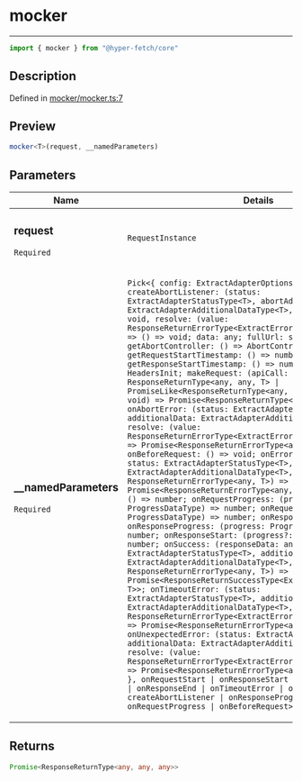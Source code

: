 

# mocker

<div class="api-docs__separator" data-reactroot="">

---

</div><div class="api-docs__import" data-reactroot="">

```ts
import { mocker } from "@hyper-fetch/core"
```

</div><div class="api-docs__section">

## Description

</div><div class="api-docs__description"><span class="api-docs__do-not-parse">



</span></div><p class="api-docs__definition">

Defined in [mocker/mocker.ts:7](https://github.com/BetterTyped/hyper-fetch/blob/c44d728f/packages/core/src/mocker/mocker.ts#L7)

</p><div class="api-docs__section">

## Preview

</div><div class="api-docs__preview fn">

```ts
mocker<T>(request, __namedParameters)
```

</div><div class="api-docs__section">

## Parameters

</div><div class="api-docs__parameters"><table><thead><tr><th>Name</th><th>Details</th></tr></thead><tbody><tr param-data="request"><td class="api-docs__param-name required">

### request 

`Required`

</td><td class="api-docs__param-type">

`RequestInstance`

</td></tr><tr param-data="__namedParameters"><td class="api-docs__param-name required">

### \_\_namedParameters 

`Required`

</td><td class="api-docs__param-type">

`Pick<{ config: ExtractAdapterOptions<T>; createAbortListener: (status: ExtractAdapterStatusType<T>, abortAdditionalData: ExtractAdapterAdditionalDataType<T>, callback: () => void, resolve: (value: ResponseReturnErrorType<ExtractErrorType<T>, T>) => void) => () => void; data: any; fullUrl: string; getAbortController: () => AbortController; getRequestStartTimestamp: () => number; getResponseStartTimestamp: () => number; headers: HeadersInit; makeRequest: (apiCall: (resolve: (value: ResponseReturnType<any, any, T> | PromiseLike<ResponseReturnType<any, any, T>>) => void) => void) => Promise<ResponseReturnType<any, any, T>>; onAbortError: (status: ExtractAdapterStatusType<T>, additionalData: ExtractAdapterAdditionalDataType<T>, resolve: (value: ResponseReturnErrorType<ExtractErrorType<T>, T>) => void) => Promise<ResponseReturnErrorType<any, T>>; onBeforeRequest: () => void; onError: (error: any, status: ExtractAdapterStatusType<T>, additionalData: ExtractAdapterAdditionalDataType<T>, resolve: (value: ResponseReturnErrorType<any, T>) => void) => Promise<ResponseReturnErrorType<any, T>>; onRequestEnd: () => number; onRequestProgress: (progress: ProgressDataType) => number; onRequestStart: (progress?: ProgressDataType) => number; onResponseEnd: () => number; onResponseProgress: (progress: ProgressDataType) => number; onResponseStart: (progress?: ProgressDataType) => number; onSuccess: (responseData: any, status: ExtractAdapterStatusType<T>, additionalData: ExtractAdapterAdditionalDataType<T>, resolve: (value: ResponseReturnErrorType<any, T>) => void) => Promise<ResponseReturnSuccessType<ExtractResponseType<T>, T>>; onTimeoutError: (status: ExtractAdapterStatusType<T>, additionalData: ExtractAdapterAdditionalDataType<T>, resolve: (value: ResponseReturnErrorType<ExtractErrorType<T>, T>) => void) => Promise<ResponseReturnErrorType<any, T>>; onUnexpectedError: (status: ExtractAdapterStatusType<T>, additionalData: ExtractAdapterAdditionalDataType<T>, resolve: (value: ResponseReturnErrorType<ExtractErrorType<T>, T>) => void) => Promise<ResponseReturnErrorType<any, T>>; payload: any }, onRequestStart | onResponseStart | onError | onSuccess | onResponseEnd | onTimeoutError | onRequestEnd | createAbortListener | onResponseProgress | onRequestProgress | onBeforeRequest>`

</td></tr></tbody></table></div><div class="api-docs__section">

## Returns

</div><div class="api-docs__returns">

```ts
Promise<ResponseReturnType<any, any, any>>
```

</div>